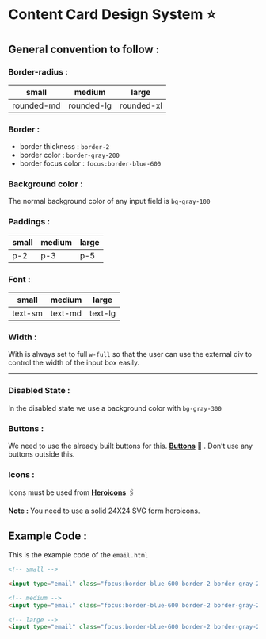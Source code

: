 # Content Card Design System ⭐



## General convention to follow :

### **Border-radius** :

| small | medium | large |
| --- | --- | --- |
| rounded-md | rounded-lg | rounded-xl |

### **Border :**

- border thickness : `border-2`
- border color : `border-gray-200`
- border focus color : `focus:border-blue-600`

### **Background color :**

The normal background color of any input field is `bg-gray-100`

### **Paddings :**

| small | medium | large |
| --- | --- | --- |
| p-2 | p-3 | p-5 |

### Font :

| small | medium | large |
| --- | --- | --- |
| text-sm | text-md | text-lg |

### Width :

With is always set to full `w-full` so that the user can use the external div to control the width of the input box easily.

---

### Disabled State :

In the disabled state we use a background color with `bg-gray-300`

### Buttons :

We need to use the already built buttons for this. **[Buttons](https://github.com/Clueless-Community/seamless-ui/tree/main/Buttons)** 🔗 . Don’t use any buttons outside this.

### Icons :

Icons must be used from **[Heroicons](https://heroicons.com/)** 🖇️

**Note :** You need to use a solid 24X24 SVG form heroicons.

## Example Code :

This is the example code of the `email.html`

```html
<!-- small -->

<input type="email" class="focus:border-blue-600 border-2 border-gray-200 w-10/12 rounded-md bg-gray-100 p-2 text-sm text-gray-600 placeholder-gray-400 disabled:bg-gray-300 disabled:border-gray-300" placeholder="Email *" />

<!-- medium -->
<input type="email" class="focus:border-blue-600 border-2 border-gray-200 w-10/12 rounded-lg bg-gray-100 p-3 text-md text-gray-600 placeholder-gray-400 disabled:bg-gray-300 disabled:border-gray-300" placeholder="Email *" />

<!-- large -->
<input type="email" class="focus:border-blue-600 border-2 border-gray-200 w-10/12 rounded-xl bg-gray-100 p-5 text-lg text-gray-600 placeholder-gray-400 disabled:bg-gray-300 disabled:border-gray-300" placeholder="Email *" />
```
